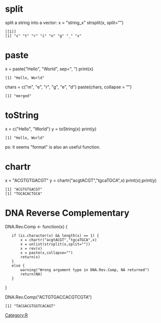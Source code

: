 [[Category:R]]
= split =
split a string into a vector:
<R>
x = "string_x"
strsplit(x, split="")
</R>
<pre>
[[1]]
[1] "s" "t" "r" "i" "n" "g" "_" "x"
</pre>

= paste =
<R>
x = paste("Hello", "World", sep=", ")
print(x)
</R>
<pre>
[1] "Hello, World"
</pre>

<R>
chars = c("m", "e", "r", "g", "e", "d")
paste(chars, collapse = "")
</R>

<pre>
[1] "merged"
</pre>

= toString =
<R>
x = c("Hello", "World")
y = toString(x)
print(y)
</R>
<pre>
[1] "Hello, World"
</pre>

ps: it seems "format" is also an useful function.

= chartr =
<R>
x = "ACGTGTGACGT"
y = chartr("acgtACGT","tgcaTGCA",x)
print(x);print(y)
</R>

<pre>
[1] "ACGTGTGACGT"
[1] "TGCACACTGCA"
</pre>

= DNA Reverse Complementary =
<R>
DNA.Rev.Comp <- function(x) {
	if (is.character(x) && length(x) == 1) {
		x = chartr("acgtACGT","tgcaTGCA",x)
		x = unlist(strsplit(x,split=""))
		x = rev(x)
		x = paste(x,collapse="")
		return(x)
	}
	else {
		warning("Wrong argument type in DNA.Rev.Comp, NA returned")
		return(NA)
	}
}

DNA.Rev.Comp("ACTGTGACCACGTCGTA")
</R>

<pre>
[1] "TACGACGTGGTCACAGT"
</pre>